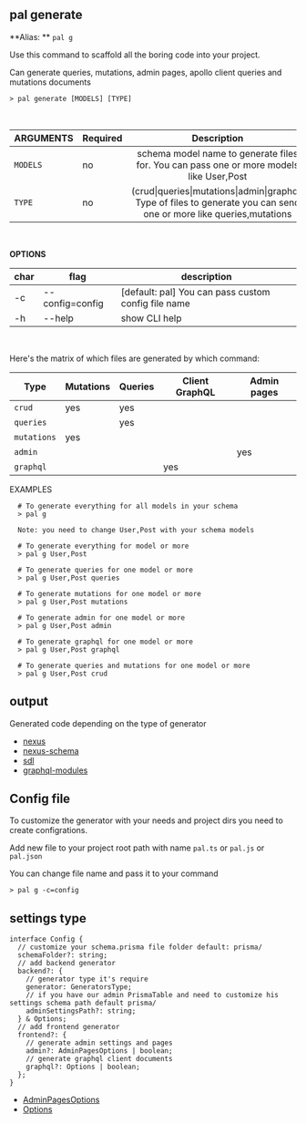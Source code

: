 
<SEO title="CLI Generator" />

<MdxCard>

## pal generate

**Alias: ** `pal g`

Use this command to scaffold all the boring code into your project.

Can generate queries, mutations, admin pages, apollo client queries and mutations documents

```shell
> pal generate [MODELS] [TYPE]
```

<br/>

| ARGUMENTS | Required |                                                      Description                                                     |
|-----------|----------|:--------------------------------------------------------------------------------------------------------------------:|
| `MODELS`  | no       |                schema model name to generate files for. You can pass one or more models like User,Post               |
| `TYPE`    | no       | (crud\|queries\|mutations\|admin\|graphql) Type of files to generate you can send one or more like queries,mutations |

<br/>

**OPTIONS**

| char | flag             | description                                                     |
|------|------------------|-----------------------------------------------------------------|
| -c   | --config=config  | [default: pal] You can pass custom config file name             |
| -h   | --help           | show CLI help                                                   |

<br/>

Here's the matrix of which files are generated by which command:


| Type        | Mutations | Queries | Client GraphQL | Admin pages |
|-------------|-----------|---------|----------------|-------------|
| `crud`      | yes       | yes     |                |             |
| `queries`   |           | yes     |                |             |
| `mutations` | yes       |         |                |             |
| `admin`     |           |         |                | yes         |
| `graphql`   |           |         | yes            |             |


EXAMPLES

```shell
  # To generate everything for all models in your schema
  > pal g

  Note: you need to change User,Post with your schema models

  # To generate everything for model or more
  > pal g User,Post

  # To generate queries for one model or more
  > pal g User,Post queries

  # To generate mutations for one model or more
  > pal g User,Post mutations

  # To generate admin for one model or more
  > pal g User,Post admin

  # To generate graphql for one model or more
  > pal g User,Post graphql

  # To generate queries and mutations for one model or more
  > pal g User,Post crud
```

## output

Generated code depending on the type of generator

- [nexus](/generator/nexus#nexus-generator-output-code)
- [nexus-schema](/generator/nexus#nexus-schema-generator-output-code)
- [sdl](/generator/sdl)
- [graphql-modules](/generator/graphql-modules)

## Config file

To customize the generator with your needs and project dirs you need to create configrations.

Add new file to your project root path with name `pal.ts` or `pal.js` or `pal.json`

You can change file name  and pass it to your command

```shell
> pal g -c=config
```
## settings type

```ts{3,5,7,9, 12,14,16}
interface Config {
  // customize your schema.prisma file folder default: prisma/
  schemaFolder?: string;
  // add backend generator
  backend?: {
    // generator type it's require
    generator: GeneratorsType;
    // if you have our admin PrismaTable and need to customize his settings schema path default prisma/
    adminSettingsPath?: string;
  } & Options;
  // add frontend generator
  frontend?: {
    // generate admin settings and pages
    admin?: AdminPagesOptions | boolean;
    // generate graphql client documents
    graphql?: Options | boolean;
  };
}

```

- [AdminPagesOptions](/generator#adminpagesoptions)
- [Options](/generator#options-type-definition)

</MdxCard>